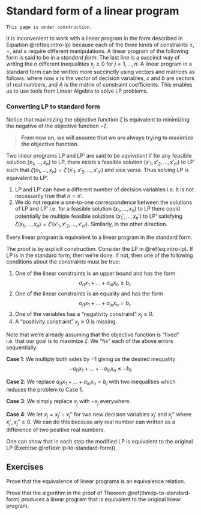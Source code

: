 # Standard form of a linear program {.unlisted .unnumbered}

```
This page is under construction.
```

It is inconvenient to work with a linear program in the form described in Equation \@ref(eq:intro-lp) because each of the three kinds of constraints $\leq$, $=$, and $\geq$ require different manipulations. A linear program of the following form is said to be in a *standard form*:
\begin{equation}
  \begin{aligned}
    \mbox{maximize: } && c_1 x_1 + \dots + c_n x_n & \\
    \mbox{subject to: } 
      && a_{11} x_1 + \dots + a_{1n} x_n & \leq b_1 \\
      && a_{21} x_1 + \dots + a_{2n} x_n & \leq b_2 \\
      && \vdots &  \\
      && a_{m1} x_1 + \dots + a_{mn} x_n & \leq b_m \\
      && x_1, \dots, x_n & \geq 0.
  \end{aligned}
  (\#eq:intro-standardized-lp)
\end{equation}
The last line is a succinct way of writing the $n$ different inequalities $x_j \geq 0$ for $j = 1, \dots, n$. A linear program in a standard form can be written more succinctly using vectors and matrices as follows.
\begin{equation}
  \begin{aligned}
    \mbox{maximize: } && c^T x & \\
    \mbox{subject to: } 
      && A x & \leq b \\
      && x & \geq 0.
  \end{aligned}
  (\#eq:intro-standardized-lp-matrix-form)
\end{equation}
where now $x$ is the vector of decision variables, $c$ and $b$ are vectors of real numbers, and $A$ is the matrix of constraint coefficients. This enables us to use tools from Linear Algebra to solve LP problems.


### Converting LP to standard form
Notice that maximizing the objective function $\zeta$ is equivalent to minimizing the negative of the objective function $-\zeta$. 

> **From now on, we will assume that we are always trying to maximize the objective function.**

Two linear programs LP and LP' are said to be *equivalent* if for any feasible solution $(x_1, \dots, x_n)$ to LP, there exists a feasible solution $(x'_1, x'_2, \dots, x'_{n'})$ to LP' such that $\zeta(x_1, \dots, x_n) = \zeta'(x'_1, x'_2, \dots, x'_{n'})$ and vice versa. Thus solving LP is equivalent to LP'.

::: {.remark #lp-equiv-definition}

1. LP and LP' can have a different number of decision variables i.e. it is not necessarily true that $n = n'.$
2. We do not require a one-to-one correspondence between the solutions of LP and LP' i.e. for a feasible solution $(x_1, \dots, x_n)$ to LP there could potentially be multiple feasible solutions $(x_1', \dots, x_n')$ to LP' satisfying $\zeta(x_1, \dots, x_n) = \zeta'(x'_1, x'_2, \dots, x'_{n'})$. Similarly, in the other direction.

:::

::: {.theorem #lp-to-standard-form}
Every linear program is equivalent to a linear program in the standard form.
:::

::: {.proof}
The proof is by explicit construction. Consider the LP in \@ref(eq:intro-lp). If LP is in the standard form, then we're done. If not, then one of the following conditions about the constraints must be true:

1. One of the linear constraints is an upper bound and has the form $$a_{i1} x_1 + \dots + a_{in} x_n \geq b_i.$$
2. One of the linear constraints is an equality and has the form $$a_{i1} x_1 + \dots + a_{in} x_n = b_i.$$
3. One of the variables has a "negativity constraint" $x_j \leq 0$.
4. A "positivity constraint" $x_j \geq 0$ is missing.

Note that we're already assuming that the objective function is "fixed" i.e. that our goal is to maximize $\zeta$. We "fix" each of the above errors sequentially:

**Case 1**: We multiply both sides by $-1$ giving us the desired inequality $$-a_{i1} x_1 + \dots + -a_{in} x_n \leq -b_i.$$

**Case 2**: We replace $a_{i1} x_1 + \dots + a_{in} x_n = b_i$ with two inequalities
\begin{align*}
a_{i1} x_1 + \dots + a_{in} x_n &\leq b_i \\
a_{i1} x_1 + \dots + a_{in} x_n &\geq b_i
\end{align*}
which reduces the problem to Case 1.

**Case 3**: We simply replace $x_j$ with $-x_j$ everywhere.

**Case 4**: We let $x_j = x_j' - x_j''$ for two new decision variables $x_j'$ and $x_j''$ where $x_j', x_j'' \geq 0$. We can do this because any real number can written as a difference of two positive real numbers.

One can show that in each step the modified LP is equivalent to the original LP (Exercise \@ref(exr:lp-to-standard-form)).
:::

## Exercises {-}

::: {.exercise}
Prove that the equivalence of linear programs is an equivalence relation.
:::

:::{.exercise #lp-to-standard-form}
Prove that the algorithm in the proof of Theorem \@ref(thm:lp-to-standard-form) produces a linear program that is equivalent to the original linear program.
:::